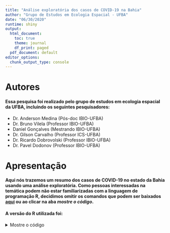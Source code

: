 ---
title: "Análise exploratória dos casos de COVID-19 na Bahia"
author: "Grupo de Estudos em Ecologia Espacial - UFBA"
date: "06/30/2020"
runtime: shiny
output:
  html_document:
    toc: true
    theme: journal
    df_print: paged
  pdf_document: default
editor_options:
  chunk_output_type: console
---

# Autores
#### Essa pesquisa foi realizado pelo grupo de estudos em ecologia espacial da UFBA, incluindo os seguintes pesquisadores: 

- Dr. Anderson Medina (Pós-doc IBIO-UFBA) 
- Dr. Bruno Vilela (Professor IBIO-UFBA)
- Daniel Gonçalves (Mestrando IBIO-UFBA)
- Dr. Gilson Carvalho (Professor ICS-UFBA)
- Dr. Ricardo Dobrovolski (Professor IBIO-UFBA)
- Dr. Pavel Dodonov (Professor IBIO-UFBA)

# Apresentação
#### Aqui nós trazemos um resumo dos casos de COVID-19 no estado da Bahia usando uma análise exploratória. Como pessoas interessadas na temática podem não estar familiarizadas com a linguagem de programação R, decidimos omitir os comandos que podem ser baixados [aqui](https://github.com/BrunoVilela/COVID19_BAHIA/blob/master/exploratoria.Rmd) ou ao clicar na aba *mostre o código*.

#### A versão do R utilizada foi:
<details><summary>Mostre o código</summary>
<p>
```{r}
R.version
```

#### Se for seguir o código para recriar as análises, antes de inciar, carregue e instale os seguintes pacotes.
<details><summary>Mostre o código</summary>
<p>
```{r pacotes, message=FALSE}
library(coronabr) # pode baixar aqui: https://github.com/liibre/coronabr
library(tidyverse)
library(rgdal) # load map
library(sp) # plot maps
library(plotly)
library(shiny)
library(leaflet)
library(RColorBrewer)
library(knitr)
#nossas funções podem ser baixadas aqui: https://github.com/BrunoVilela/COVID19_BAHIA/funcoes
source("funcoes/back.clean.R")
source("funcoes/covid.clean.R") # corrige incosistências na série temporal
source("funcoes/covid.backup.R") # atualiza os dados usando o coronabr e adiciona um dia sem informação (20-06-08) 
```


# Download dos dados de COVID-19 para a Bahia
#### Graças à iniciativa do pessoal do [liibre](https://github.com/liibre/coronabr) de disponibilizar as informações dos casos de COVID-19 para o Brasil inteiro, podemos usar o código abaixo para obter os dados dos municipios Bahia.
#### Para saber mais sobre as fontes do dados acesse o seguinte link: https://github.com/liibre/coronabr
<details><summary>Mostre o código</summary>
<p>
```{r baixar os dados}
#covid0 <- as_tibble(get_corona_br(uf = "BA")) #Você pode usar a baixar direto do coronabr
covid0 <- covid.backup(x=2) #essa função atualiza nosso backup dos dados e inclui um dia que está faltando no coronabr (08/jun/20)
```

Alguns municípios registram casos de COVID-19 que depois são corrigidos. Por exemplo, Catu registrou o primeiro caso em 31/03, porém essa informação foi retificada e o primeiro caso na verdade foi registrado em 06/04. Esses dados permanencem na série temporal e são corrigidos com a função abaixo.
```{r limpeza, warning=F, message=F}
covid0 <- covid.clean(covid0)
covid0 <- as_tibble(covid0)
write.csv2(covid0, "funcoes/backup/ba.clean.csv", fileEncoding="UTF-8") #salva no backup uma versão "corrigida"
```

Pequenos ajustes na tabela:
```{r ajustes}
covid <- covid0 %>%
  filter(place_type == "city") %>%
  filter(city != "Importados/Indefinidos") %>%
  mutate(city = factor(city, levels = unique(city)))
```

Dados por municipio:
```{r}
mun_covid <- covid %>%
  filter(date == date[1]) %>%
  mutate(afetados = ifelse(confirmed > 0, 1, 0))
```
</p>
</details>


# Panorama geral da Bahia

<details><summary>Mostre o código</summary>
<p>
```{r estatisticas, results="hide"}
stats <- mun_covid %>%
  summarise(
    "Casos totais" = sum(confirmed),
    "Mortes totais" = sum(deaths),
    "Número de municipios afetados" = sum(confirmed > 0)
  )
kable(stats)
```
</p>
</details>

#### Estatísticas dos casos na Bahia:
```{r, echo=FALSE}
kable(stats)
```


#### Casos por município:
<details><summary>Mostre o código</summary>
<p>
```{r,  results="hide"}
g1 <- mun_covid %>% 
  filter(confirmed > 0) %>%
  mutate(city = as.character(city),
    city = fct_reorder(city, -confirmed)) %>% 
  top_n(30, confirmed) %>% 
  ggplot(aes(x = city, y = confirmed)) +
  geom_col() +
  theme(axis.text.x = element_text(angle = 90)) +
  scale_y_log10() +
  xlab("") +
  ylab("Casos confirmados de COVID-19") +
  ggtitle("")
ggplotly(g1)
```
</p>
</details>

### As 30 cidades mais afetadas na Bahia em número total
```{r, echo=FALSE}
ggplotly(g1)
```

<details><summary>Mostre o código</summary>
<p>
```{r,  results="hide"}
g2 <- mun_covid %>% 
  filter(confirmed > 0) %>%
  mutate(city = as.character(city),
    city = fct_reorder(city, -confirmed_per_100k_inhabitants)) %>% 
  top_n(30, confirmed_per_100k_inhabitants) %>% 
  ggplot(aes(x = city, y = confirmed_per_100k_inhabitants)) +
  geom_col() +
  theme(axis.text.x = element_text(angle = 90)) +
  xlab("") +
  ylab("Casos de COVID-19 por 100k hab") +
  ggtitle("")
ggplotly(g2)
```
</p>
</details>

### As 30 cidades mais afetadas na Bahia em casos por 100k hab
```{r, echo=FALSE}
ggplotly(g2)
```

### Mapa de casos na Bahia
<details><summary>Mostre o código</summary>
<p>
```{r, message = FALSE, warning=FALSE}
ba_map <- readOGR("Data/bahia.shp")
names(ba_map)[2] <- "ibge"
ba_map@data[, 2] <- as.numeric(as.character(ba_map@data[, 2]))
ba_map@data <- left_join(ba_map@data, mun_covid,
                         by = c("ibge" = "city_ibge_code"))
ba_map@data$death_rate<-round(ba_map@data$death_rate*100, 2)
```

```{r}
# Prepare the text for tooltips:
mytext <- paste(
    "Município: ", ba_map@data$NM_MUNICIP,"<br/>", 
    "Casos confirmados: ", ba_map@data$confirmed, "<br/>", 
    "Casos por 100k habitantes: ", round(ba_map@data$confirmed_per_100k_inhabitants, 2), "<br/>", 
    "Mortes: ", ba_map@data$deaths, "<br/>",
    "Taxa de mortalidade (%): ", ba_map@data$death_rate,
    sep="") %>%
  lapply(htmltools::HTML)
```


</p>
</details>

##### Clique na aba para mudar a informação mostrada no mapa.

```{r, echo = F}
infos <- c("Casos confirmados", "Casos por 100k habitantes",
           "Mortes", "Taxa de mortalidade")
 selectInput("region3", "Informação:",
                choices = infos,
                selected = "Casos confirmados")
  leafletOutput("phonePlot3")
```

```{r , context="server", echo=F, warning=FALSE}
output$phonePlot3 = renderLeaflet({
  t1 <- input$region3
  round_value <- 0
  if (t1 == "Casos confirmados") {
    y <- ba_map@data$confirmed
  }
  if (t1 == "Casos por 100k habitantes") {
    y <- ba_map@data$confirmed_per_100k_inhabitants
  }
  if (t1 == "Mortes") {
    y <- ba_map@data$deaths
  }
  if (t1 == "Taxa de mortalidade") {
    y <- ba_map@data$death_rate
    round_value <- 3
  }
  
  mybins <- NULL
  
  x1 = 1
  while(length(mybins) < 10 & x1 > 0.0001) {
    mybins <- unique(round(quantile(y, probs = seq(0, 1, x1), na.rm = T),
                           round_value))
    x1 <- x1 - .1
  }
  if (length(mybins) < 5) {
    mybins <- as.numeric(names(table(y)))
  }
  mypalette <-
    colorBin(
      palette = "YlOrRd",
      domain = y,
      na.color = "gray",
      bins = mybins
    )
  
  # Final Map
  leaflet(ba_map) %>%
    addTiles()  %>%
    # setView( lat=-46, lng=-11 , zoom=3) %>%
    addPolygons(
      fillColor = ~ mypalette(y),
      stroke = TRUE,
      fillOpacity = 0.9,
      color = "black",
      weight = 0.3,
      label = mytext,
      labelOptions = labelOptions(
        style = list("font-weight" = "normal", padding = "3px 8px"),
        textsize = "13px",
        direction = "auto"
      )
    ) %>%
    addLegend(
      pal = mypalette,
      values =  ~ y,
      opacity = 0.9,
      title = t1,
      position = "bottomleft"
    )
})
```

# Taxa ao longo do tempo

### Painel Bahia
#### Número de casos, casos por 100 mil habitantes, mortes e taxa de mortalidade no tempo para o estado da Bahia.
<details><summary>Mostre o código</summary>
<p>
```{r, results="hide"}
covid_ba <- covid0 %>%
  filter(place_type == "state")
covid_ba2 <- covid_ba %>% 
        select(confirmed,
               date,
               confirmed_per_100k_inhabitants,
               deaths,
               death_rate) %>%
        gather("key", "value",-date) %>%
        mutate(key = factor(key, levels = unique(key), 
                            labels = infos))

g3 <- ggplot(covid_ba2, aes(y = value, x = as.Date(date))) +
  geom_point() +
  geom_line() +
  ylab("") +
  xlab("Data") +
  ggtitle("") +
  facet_wrap(key ~ ., scales = "free_y")
ggplotly(g3)
```
</details>
</p>
```{r, echo=F}
ggplotly(g3)
```

### Taxa de crescimento para Bahia
#### Aqui verificamos como a taxa de crescimento do vírus tem variado ao longo do tempo na Bahia.
<details><summary>Mostre o código</summary>
<p>
```{r, results="hide"}
rs <- covid_ba$confirmed[(nrow(covid_ba) - 1):1] / covid_ba$confirmed[nrow(covid_ba):2] 

taxa <- tibble(data = rev(covid_ba$date[-nrow(covid_ba)]), rs)
g4 <- ggplot(taxa, aes(y = rs, x = as.Date(data))) +
  geom_point() +
  geom_smooth(method = 'loess', formula= y ~ x) +
  geom_line() +
  #ylim(0, max(taxa$rs)) +
  scale_y_log10() +
  ylab("Taxa de crescimento dos casos de COVID-19") +
  xlab("Data") +
  ggtitle("")
ggplotly(g4)
```
</details>
</p>

```{r, echo=FALSE}
ggplotly(g4)
```


### Painel Municípios
#### Verifique o número de casos, casos por 100 mil habitantes, mortes e taxa de mortalidade no tempo para cada município:

```{r, echo = FALSE}
 selectInput("region", "Cidade:",
                choices = unique(mun_covid$city),
                selected = "Salvador")
  plotOutput("phonePlot")
```


```{r , context="server", echo=FALSE}
   output$phonePlot = renderPlot({
      a <- input$region
      
      covid0 %>%
        filter(city == a) %>%
        select(confirmed,
               date,
               confirmed_per_100k_inhabitants,
               deaths,
               death_rate) %>%
        gather("key", "value",-date) %>%
        mutate(key = factor(key, levels = unique(key), 
                            labels = infos)) %>% 
        ggplot(aes(y = value, x = as.Date(date))) +
        geom_point() +
        geom_line() +
        ylab("") +
        xlab("Data") +
        ggtitle(a) +
        facet_wrap(key ~ ., scales = "free_y")
      
    })
```


### Taxa de crescimento para Municípios
#### Verifique a variação da taxa de crescimento ao longo do tempo para cada município:
```{r, echo = F}
 selectInput("region2", "Cidade:",
                choices = unique(mun_covid$city),
                selected = "Salvador")
  plotOutput("phonePlot2")
```

```{r, echo = F, context="server"}
   output$phonePlot2 = renderPlot({
covid_sa <- covid0 %>%
  filter(city == input$region2) 
rs <- covid_sa$confirmed[(nrow(covid_sa) - 1):1] / covid_sa$confirmed[nrow(covid_sa):2] 

taxa <- tibble(data = rev(covid_sa$date[-nrow(covid_sa)]), rs)
ggplot(taxa, aes(y = rs, x = as.Date(data))) +
  geom_smooth() +
  geom_point() +
  geom_line() +
  scale_y_log10() +
  ylab("Taxa de crescimento dos casos de COVID-19") +
  xlab("Data")  +
  ggtitle(input$region2)
    })
```


### Municípios com maiores mudanças no número de casos
#### Mudança no crescimento do número de casos dos municípios baianos na última semana. Nos casos em que o municípios´desacelerou no crescimento de casos temos valores negativos (cor azul) enquanto que municípios com valores positivos são aqueles em ocorreram um aumento no número de casos (cor vermelha). A figura foi restrita a municípios que possuíam pelo menos 20 casos de COVID-19 registrados na última semana. 
<details><summary>Mostre o código</summary>
<p>
```{r, results="hide"}
cidades <- as.character(mun_covid$city[mun_covid$confirmed > 20])
n <- length(cidades)
rs_mun <- numeric(n)
i<-2
for (i in 1:n) {
  mun_i <- covid %>%
    filter(city == cidades[i], confirmed > 10)
  if (nrow(mun_i) > 7) {
    int1<-(nrow(mun_i) - 1):1
    int2<-nrow(mun_i):2
    rs <- mun_i$confirmed[int2[1:7]] / mun_i$confirmed[int1[1:7]]
    rs <- rs[!is.na(rs) & !is.infinite(rs)]
    if (!all(rs == 1)) {
      x <- 1:length(rs)
      rs_mun[i] <- lm(rs ~ x)$coefficients[2]
    }
  }
}
taxa_mun <- tibble(cidades, taxa = rs_mun)
taxa_mun <- taxa_mun[rs_mun != 0, ]
taxa_mun <- taxa_mun %>%
  top_n(30, abs(taxa)) 

g5 <- taxa_mun %>% mutate(cidades = fct_reorder(cidades, taxa)) %>% 
  na.omit() %>% 
ggplot(aes(x = cidades, y = taxa, fill = taxa)) +
  geom_col() +
  theme(axis.text.x =  element_text(angle = 90),
        legend.position = "none") +
  scale_fill_gradient2(low = "blue", mid = "gray", high = "red") +
  xlab("") +
  ylab("Variação da taxa")
ggplotly(g5)
```
</details>
</p>
```{r, echo=FALSE}
ggplotly(g5)
```
